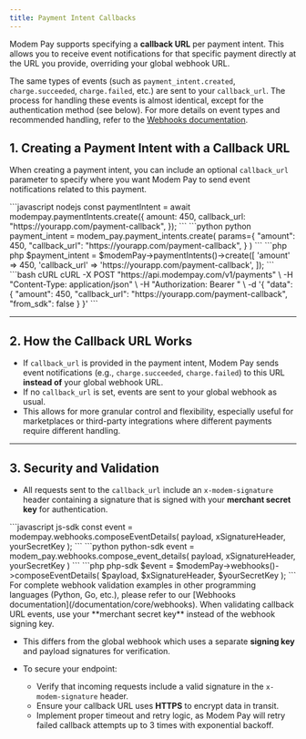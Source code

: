 ```yaml
---
title: Payment Intent Callbacks
---
```


Modem Pay supports specifying a **callback URL** per payment intent. This allows you to receive event notifications for that specific payment directly at the URL you provide, overriding your global webhook URL.

The same types of events (such as `payment_intent.created`, `charge.succeeded`, `charge.failed`, etc.) are sent to your `callback_url`. The process for handling these events is almost identical, except for the authentication method (see below). For more details on event types and recommended handling, refer to the [Webhooks documentation](/documentation/core/webhooks).


## 1. Creating a Payment Intent with a Callback URL

When creating a payment intent, you can include an optional `callback_url` parameter to specify where you want Modem Pay to send event notifications related to this payment.

<CodeGroup>
```javascript nodejs 
const paymentIntent = await modempay.paymentIntents.create({
  amount: 450,
  callback_url: "https://yourapp.com/payment-callback",
});
```
```python python 
payment_intent = modem_pay.payment_intents.create(
    params={
        "amount": 450,
        "callback_url": "https://yourapp.com/payment-callback",
    }
)
```
```php php 
$payment_intent = $modemPay->paymentIntents()->create([
    'amount' => 450,
    'callback_url' => 'https://yourapp.com/payment-callback',
]);
```
```bash cURL 
cURL -X POST "https://api.modempay.com/v1/payments" \
  -H "Content-Type: application/json" \
  -H "Authorization: Bearer <your_api_key>" \
  -d '{
    "data": {
      "amount": 450,
      "callback_url": "https://yourapp.com/payment-callback",
      "from_sdk": false
    }
  }'
```
</CodeGroup>

---

## 2. How the Callback URL Works

* If `callback_url` is provided in the payment intent, Modem Pay sends event notifications (e.g., `charge.succeeded`, `charge.failed`) to this URL **instead of** your global webhook URL.
* If no `callback_url` is set, events are sent to your global webhook as usual.
* This allows for more granular control and flexibility, especially useful for marketplaces or third-party integrations where different payments require different handling.

---

## 3. Security and Validation

* All requests sent to the `callback_url` include an `x-modem-signature` header containing a signature that is signed with your **merchant secret key** for authentication.

<CodeGroup>
```javascript js-sdk
const event = modempay.webhooks.composeEventDetails(
    payload,
    xSignatureHeader,
    yourSecretKey
);
```
```python python-sdk
event = modem_pay.webhooks.compose_event_details(
    payload, xSignatureHeader, yourSecretKey
)
```
```php php-sdk
$event = $modemPay->webhooks()->composeEventDetails(
    $payload,
    $xSignatureHeader,
    $yourSecretKey
);
```

</CodeGroup>
<Info>
For complete webhook validation examples in other programming languages (Python, Go, etc.), please refer to our [Webhooks documentation](/documentation/core/webhooks). When validating callback URL events, use your **merchant secret key** instead of the webhook signing key.
</Info>

* This differs from the global webhook which uses a separate **signing key** and payload signatures for verification.

* To secure your endpoint:

  * Verify that incoming requests include a valid signature in the `x-modem-signature` header.
  * Ensure your callback URL uses **HTTPS** to encrypt data in transit.
  * Implement proper timeout and retry logic, as Modem Pay will retry failed callback attempts up to 3 times with exponential backoff.
